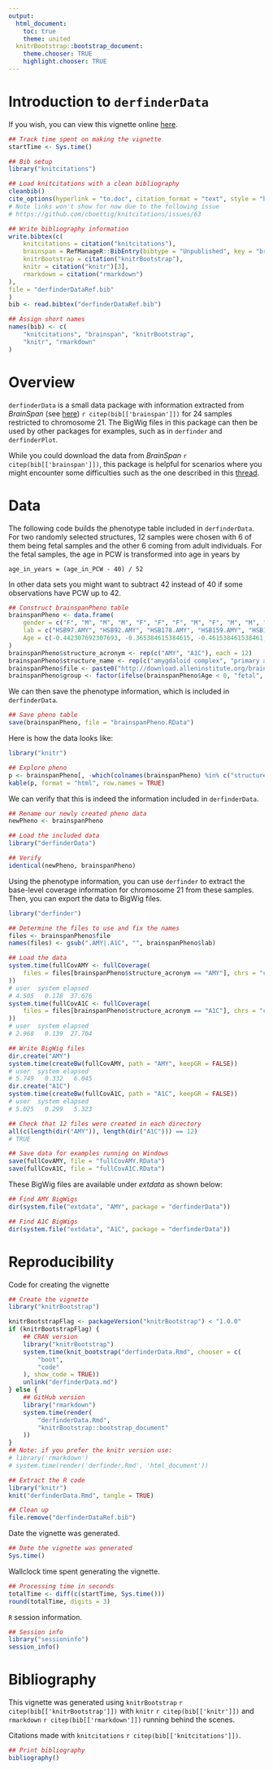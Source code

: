 ```yaml
---
output:
  html_document:
    toc: true
    theme: united
  knitrBootstrap::bootstrap_document:
    theme.chooser: TRUE
    highlight.chooser: TRUE
---
```


<!--
%\VignetteEngine{knitr::rmarkdown}
%\VignetteIndexEntry{Introduction to derfinderData}
-->

Introduction to `derfinderData`
===============================

If you wish, you can view this vignette online [here](http://lcolladotor.github.io/derfinderData/).

```r
## Track time spent on making the vignette
startTime <- Sys.time()

## Bib setup
library("knitcitations")

## Load knitcitations with a clean bibliography
cleanbib()
cite_options(hyperlink = "to.doc", citation_format = "text", style = "html")
# Note links won't show for now due to the following issue
# https://github.com/cboettig/knitcitations/issues/63

## Write bibliography information
write.bibtex(c(
    knitcitations = citation("knitcitations"),
    brainspan = RefManageR::BibEntry(bibtype = "Unpublished", key = "brainspan", title = "Atlas of the Developing Human Brain [Internet]. Funded by ARRA Awards 1RC2MH089921-01, 1RC2MH090047-01, and 1RC2MH089929-01.", author = "BrainSpan", year = 2011, url = "http://developinghumanbrain.org"),
    knitrBootstrap = citation("knitrBootstrap"),
    knitr = citation("knitr")[3],
    rmarkdown = citation("rmarkdown")
),
file = "derfinderDataRef.bib"
)
bib <- read.bibtex("derfinderDataRef.bib")

## Assign short names
names(bib) <- c(
    "knitcitations", "brainspan", "knitrBootstrap",
    "knitr", "rmarkdown"
)
```


# Overview

`derfinderData` is a small data package with information extracted from _BrainSpan_ (see [here](http://download.alleninstitute.org/brainspan/MRF_BigWig_Gencode_v10/bigwig/)) `r citep(bib[['brainspan']])` for 24 samples restricted to chromosome 21. The BigWig files in this package can then be used by other packages for examples, such as in `derfinder` and `derfinderPlot`. 

While you could download the data from _BrainSpan_ `r citep(bib[['brainspan']])`, this package is helpful for scenarios where you might encounter some difficulties such as the one described in this [thread](https://stat.ethz.ch/pipermail/bioc-devel/2014-September/006329.html).


# Data

The following code builds the phenotype table included in `derfinderData`. For two randomly selected structures, 12 samples were chosen with 6 of them being fetal samples and the other 6 coming from adult individuals. For the fetal samples, the age in PCW is transformed into age in years by

    age_in_years = (age_in_PCW - 40) / 52

In other data sets you might want to subtract 42 instead of 40 if some observations have PCW up to 42.

```r
## Construct brainspanPheno table
brainspanPheno <- data.frame(
    gender = c("F", "M", "M", "M", "F", "F", "F", "M", "F", "M", "M", "F", "M", "M", "M", "M", "F", "F", "F", "M", "F", "M", "M", "F"),
    lab = c("HSB97.AMY", "HSB92.AMY", "HSB178.AMY", "HSB159.AMY", "HSB153.AMY", "HSB113.AMY", "HSB130.AMY", "HSB136.AMY", "HSB126.AMY", "HSB145.AMY", "HSB123.AMY", "HSB135.AMY", "HSB114.A1C", "HSB103.A1C", "HSB178.A1C", "HSB154.A1C", "HSB150.A1C", "HSB149.A1C", "HSB130.A1C", "HSB136.A1C", "HSB126.A1C", "HSB145.A1C", "HSB123.A1C", "HSB135.A1C"),
    Age = c(-0.442307692307693, -0.365384615384615, -0.461538461538461, -0.307692307692308, -0.538461538461539, -0.538461538461539, 21, 23, 30, 36, 37, 40, -0.519230769230769, -0.519230769230769, -0.461538461538461, -0.461538461538461, -0.538461538461539, -0.519230769230769, 21, 23, 30, 36, 37, 40)
)
brainspanPheno$structure_acronym <- rep(c("AMY", "A1C"), each = 12)
brainspanPheno$structure_name <- rep(c("amygdaloid complex", "primary auditory cortex (core)"), each = 12)
brainspanPheno$file <- paste0("http://download.alleninstitute.org/brainspan/MRF_BigWig_Gencode_v10/bigwig/", brainspanPheno$lab, ".bw")
brainspanPheno$group <- factor(ifelse(brainspanPheno$Age < 0, "fetal", "adult"), levels = c("fetal", "adult"))
```

We can then save the phenotype information, which is included in `derfinderData`.

```r
## Save pheno table
save(brainspanPheno, file = "brainspanPheno.RData")
```

Here is how the data looks like:

```r
library("knitr")

## Explore pheno
p <- brainspanPheno[, -which(colnames(brainspanPheno) %in% c("structure_acronym", "structure_name", "file"))]
kable(p, format = "html", row.names = TRUE)
```

We can verify that this is indeed the information included in `derfinderData`.


```r
## Rename our newly created pheno data
newPheno <- brainspanPheno

## Load the included data
library("derfinderData")

## Verify
identical(newPheno, brainspanPheno)
```

Using the phenotype information, you can use `derfinder` to extract the base-level coverage information for chromosome 21 from these samples. Then, you can export the data to BigWig files.

```r
library("derfinder")

## Determine the files to use and fix the names
files <- brainspanPheno$file
names(files) <- gsub(".AMY|.A1C", "", brainspanPheno$lab)

## Load the data
system.time(fullCovAMY <- fullCoverage(
    files = files[brainspanPheno$structure_acronym == "AMY"], chrs = "chr21"
))
# user  system elapsed
# 4.505   0.178  37.676
system.time(fullCovA1C <- fullCoverage(
    files = files[brainspanPheno$structure_acronym == "A1C"], chrs = "chr21"
))
# user  system elapsed
# 2.968   0.139  27.704

## Write BigWig files
dir.create("AMY")
system.time(createBw(fullCovAMY, path = "AMY", keepGR = FALSE))
# user  system elapsed
# 5.749   0.332   6.045
dir.create("A1C")
system.time(createBw(fullCovA1C, path = "A1C", keepGR = FALSE))
# user  system elapsed
# 5.025   0.299   5.323

## Check that 12 files were created in each directory
all(c(length(dir("AMY")), length(dir("A1C"))) == 12)
# TRUE

## Save data for examples running on Windows
save(fullCovAMY, file = "fullCovAMY.RData")
save(fullCovA1C, file = "fullCovA1C.RData")
```

These BigWig files are available under _extdata_ as shown below:

```r
## Find AMY BigWigs
dir(system.file("extdata", "AMY", package = "derfinderData"))

## Find A1C BigWigs
dir(system.file("extdata", "A1C", package = "derfinderData"))
```




# Reproducibility

Code for creating the vignette

```r
## Create the vignette
library("knitrBootstrap")

knitrBootstrapFlag <- packageVersion("knitrBootstrap") < "1.0.0"
if (knitrBootstrapFlag) {
    ## CRAN version
    library("knitrBootstrap")
    system.time(knit_bootstrap("derfinderData.Rmd", chooser = c(
        "boot",
        "code"
    ), show_code = TRUE))
    unlink("derfinderData.md")
} else {
    ## GitHub version
    library("rmarkdown")
    system.time(render(
        "derfinderData.Rmd",
        "knitrBootstrap::bootstrap_document"
    ))
}
## Note: if you prefer the knitr version use:
# library('rmarkdown')
# system.time(render('derfinder.Rmd', 'html_document'))

## Extract the R code
library("knitr")
knit("derfinderData.Rmd", tangle = TRUE)

## Clean up
file.remove("derfinderDataRef.bib")
```

Date the vignette was generated.

```r
## Date the vignette was generated
Sys.time()
```

Wallclock time spent generating the vignette.

```r
## Processing time in seconds
totalTime <- diff(c(startTime, Sys.time()))
round(totalTime, digits = 3)
```

`R` session information.

```r
## Session info
library("sessioninfo")
session_info()
```

# Bibliography

This vignette was generated using `knitrBootstrap` `r citep(bib[['knitrBootstrap']])`
with `knitr` `r citep(bib[['knitr']])` and `rmarkdown` `r citep(bib[['rmarkdown']])` running behind the scenes.

Citations made with `knitcitations` `r citep(bib[['knitcitations']])`.

```r
## Print bibliography
bibliography()
```
